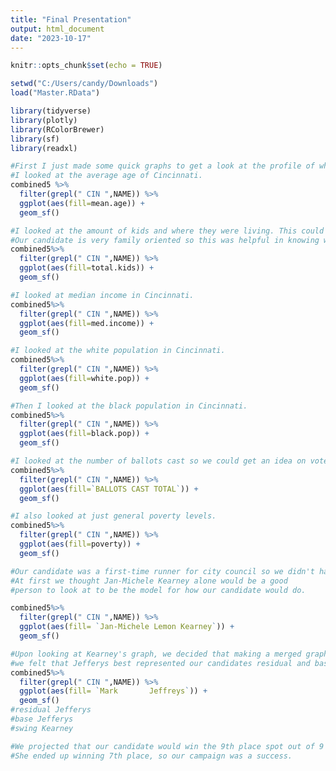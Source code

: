 ---
title: "Final Presentation"
output: html_document
date: "2023-10-17"
---

```{r setup, include=FALSE}
knitr::opts_chunk$set(echo = TRUE)
```

```{r}
setwd("C:/Users/candy/Downloads")
load("Master.RData")
```

```{r}
library(tidyverse)
library(plotly)
library(RColorBrewer)
library(sf)
library(readxl)
```

```{r}
#First I just made some quick graphs to get a look at the profile of who was living where in Cincinnati.
#I looked at the average age of Cincinnati.
combined5 %>% 
  filter(grepl(" CIN ",NAME)) %>% 
  ggplot(aes(fill=mean.age)) +
  geom_sf()

```
```{r}
#I looked at the amount of kids and where they were living. This could tell us about where families are living.
#Our candidate is very family oriented so this was helpful in knowing where to campaign.
combined5%>% 
  filter(grepl(" CIN ",NAME)) %>% 
  ggplot(aes(fill=total.kids)) +
  geom_sf()

```

```{r}
#I looked at median income in Cincinnati.
combined5%>% 
  filter(grepl(" CIN ",NAME)) %>% 
  ggplot(aes(fill=med.income)) +
  geom_sf()

```

```{r}
#I looked at the white population in Cincinnati.
combined5%>% 
  filter(grepl(" CIN ",NAME)) %>% 
  ggplot(aes(fill=white.pop)) +
  geom_sf()


```

```{r}
#Then I looked at the black population in Cincinnati.
combined5%>% 
  filter(grepl(" CIN ",NAME)) %>% 
  ggplot(aes(fill=black.pop)) +
  geom_sf()

```
```{r}
#I looked at the number of ballots cast so we could get an idea on voter turnout.
combined5%>% 
  filter(grepl(" CIN ",NAME)) %>% 
  ggplot(aes(fill=`BALLOTS CAST TOTAL`)) +
  geom_sf()

```
```{r}
#I also looked at just general poverty levels.
combined5%>% 
  filter(grepl(" CIN ",NAME)) %>% 
  ggplot(aes(fill=poverty)) +
  geom_sf()
```

```{r}
#Our candidate was a first-time runner for city council so we didn't have previous election data for her.
#At first we thought Jan-Michele Kearney alone would be a good
#person to look at to be the model for how our candidate would do.

combined5%>% 
  filter(grepl(" CIN ",NAME)) %>% 
  ggplot(aes(fill= `Jan-Michele Lemon Kearney`)) +
  geom_sf()
```


```{r}
#Upon looking at Kearney's graph, we decided that making a merged graph of Kearney and Jefferys since
#we felt that Jefferys best represented our candidates residual and base and Kearney best represented our swing.
combined5%>% 
  filter(grepl(" CIN ",NAME)) %>% 
  ggplot(aes(fill= `Mark       Jeffreys`)) +
  geom_sf()
#residual Jefferys 
#base Jefferys
#swing Kearney

#We projected that our candidate would win the 9th place spot out of 9 seats on council. There were 10 people running.
#She ended up winning 7th place, so our campaign was a success. 

```





